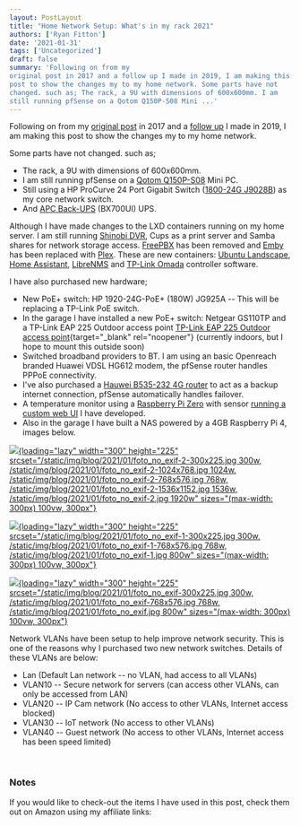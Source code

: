 ```yaml
---
layout: PostLayout
title: "Home Network Setup: What's in my rack 2021"
authors: ['Ryan Fitton']
date: '2021-01-31'
tags: ['Uncategorized']
draft: false
summary: 'Following on from my
original post in 2017 and a follow up I made in 2019, I am making this
post to show the changes my to my home network. Some parts have not
changed. such as; The rack, a 9U with dimensions of 600x600mm. I am
still running pfSense on a Qotom Q150P-S08 Mini ...'
---
```


Following on from my [original
post](https://ryanfitton.co.uk/blog/how-i-installed-cat6-ethernet-in-my-home/)
in 2017 and a [follow
up](https://ryanfitton.co.uk/blog/home-network-setup-whats-in-my-rack-2019/)
I made in 2019, I am making this post to show the changes my to my home
network.

Some parts have not changed. such as;

-   The rack, a 9U with dimensions of 600x600mm.
-   I am still running pfSense on a [Qotom
    Q150P-S08](https://www.aliexpress.com/item/32863982193.html?spm=a2g0s.9042311.0.0.27424c4dp3dCSF)
    Mini PC.
-   Still using a HP ProCurve 24 Port Gigabit Switch ([1800-24G
    J9028B](https://h10057.www1.hp.com/ecomcat/hpcatalog/specs/provisioner/05/J9028B.htm))
    as my core network switch.
-   And [APC
    Back-UPS](https://www.amazon.co.uk/APC-Back-UPS-BX-Uninterruptible-Shutdown/dp/B00T7BYV6W/ref=as_li_ss_tl?keywords=apc+700&qid=1559998754&s=computers&sr=1-4&linkCode=ll1&tag=ryanfittoncou-21&linkId=4b82a7af15071bab059cfbeeb8f3d427&language=en_GB)
    (BX700UI) UPS.

Although I have made changes to the LXD containers running on my home
server. I am still running [Shinobi
DVR](https://gitlab.com/Shinobi-Systems/Shinobi), Cups as a print server
and Samba shares for network storage access.
[FreePBX](https://www.freepbx.org/) has been removed and
[Emby](https://emby.media/) has been replaced with
[Plex](https://www.plex.tv/en-gb/). These are new containers: [Ubuntu
Landscape](https://landscape.canonical.com/set-up-on-prem), [Home
Assistant](https://www.home-assistant.io/),
[LibreNMS](https://www.librenms.org/) and [TP-Link
Omada](https://ryanfitton.co.uk/blog/installing-tp-link-omada-controller-on-ubuntu/)
controller software.

I have also purchased new hardware;

-   New PoE+ switch: HP 1920-24G-PoE+ (180W) JG925A -- This will be
    replacing a TP-Link PoE switch.
-   In the garage I have installed a new PoE+ switch: Netgear GS110TP
    and a TP-Link EAP 225 Outdoor access point [TP-Link EAP 225 Outdoor
    access
    point](https://www.amazon.co.uk/TP-Link-MU-MIMO-Wireless-Gigabit-Outdoor/dp/B07C217N5V?&linkCode=ll1&tag=ryanfittoncou-21&linkId=2c37be153584a9d114851b91f523b414&language=en_GB&ref_=as_li_ss_tl){target="_blank"
    rel="noopener"} (currently indoors, but I hope to mount this outside
    soon)
-   Switched broadband providers to BT. I am using an basic Openreach
    branded Huawei VDSL HG612 modem, the pfSense router handles PPPoE
    connectivity.
-   I've also purchased a [Hauwei B535-232 4G
    router](https://www.amazon.co.uk/gp/product/B07ZFSX8LB?ie=UTF8&psc=1&linkCode=ll1&tag=ryanfittoncou-21&linkId=4e46eb6fe19caf5e242adbfe0685cc59&language=en_GB&ref_=as_li_ss_tl)
    to act as a backup internet connection, pfSense automatically
    handles failover.
-   A temperature monitor using a [Raspberry Pi
    Zero](https://www.amazon.co.uk/Raspberry-Pi-Zero-WH/dp/B07BHMRTTY/ref=as_li_ss_tl?dchild=1&keywords=raspberry+pi+zero&qid=1609874665&s=computers&sr=1-6&linkCode=ll1&tag=ryanfittoncou-21&linkId=a7fe57b67a193551368f70f074281266&language=en_GB)
    with sensor [running a custom web
    UI](https://ryanfitton.co.uk/blog/building-a-raspberry-pi-zero-temperature-monitor-with-web-interface/)
    I have developed.
-   Also in the garage I have built a NAS powered by a 4GB Raspberry Pi
    4, images below.

[![](/static/img/blog/2021/01/foto_no_exif-2-300x225.jpg){loading="lazy"
width="300" height="225"
srcset="/static/img/blog/2021/01/foto_no_exif-2-300x225.jpg 300w, /static/img/blog/2021/01/foto_no_exif-2-1024x768.jpg 1024w, /static/img/blog/2021/01/foto_no_exif-2-768x576.jpg 768w, /static/img/blog/2021/01/foto_no_exif-2-1536x1152.jpg 1536w, /static/img/blog/2021/01/foto_no_exif-2.jpg 1920w"
sizes="(max-width: 300px) 100vw, 300px"}](/static/img/blog/2021/01/foto_no_exif-2.jpg)

[![](/static/img/blog/2021/01/foto_no_exif-1-300x225.jpg){loading="lazy"
width="300" height="225"
srcset="/static/img/blog/2021/01/foto_no_exif-1-300x225.jpg 300w, /static/img/blog/2021/01/foto_no_exif-1-768x576.jpg 768w, /static/img/blog/2021/01/foto_no_exif-1.jpg 800w"
sizes="(max-width: 300px) 100vw, 300px"}](/static/img/blog/2021/01/foto_no_exif-1.jpg)

[![](/static/img/blog/2021/01/foto_no_exif-300x225.jpg){loading="lazy"
width="300" height="225"
srcset="/static/img/blog/2021/01/foto_no_exif-300x225.jpg 300w, /static/img/blog/2021/01/foto_no_exif-768x576.jpg 768w, /static/img/blog/2021/01/foto_no_exif.jpg 800w"
sizes="(max-width: 300px) 100vw, 300px"}](/static/img/blog/2021/01/foto_no_exif.jpg)

Network VLANs have been setup to help improve network security. This is
one of the reasons why I purchased two new network switches. Details of
these VLANs are below:

-   Lan (Default Lan network -- no VLAN, had access to all VLANs)
-   VLAN10 -- Secure network for servers (can access other VLANs, can
    only be accessed from LAN)
-   VLAN20 -- IP Cam network (No access to other VLANs, Internet access
    blocked)
-   VLAN30 -- IoT network (No access to other VLANs)
-   VLAN40 -- Guest network (No access to other VLANs, Internet access
    has been speed limited)

 

### Notes

If you would like to check-out the items I have used in this post, check
them out on Amazon using my affiliate links:

